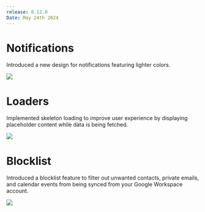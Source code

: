 ```yaml
---
release: 0.12.0
Date: May 24th 2024
---
```


# Notifications

Introduced a new design for notifications featuring lighter colors. 

![](/images/releases/0.12/0.12-notifications.png)

# Loaders

Implemented skeleton loading to improve user experience by displaying placeholder content while data is being fetched.

![](/images/releases/0.12/0.12-loader.png)

# Blocklist

Introduced a blocklist feature to filter out unwanted contacts, private emails, and calendar events from being synced from your Google Workspace account.

![](/images/releases/0.12/0.12-blocklist.png)